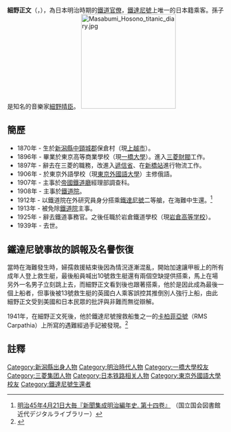 {{Infobox person
|name = 細野正文<br>Masabumi Hosono
|image= File:Masabumi Hosono.jpeg
|image_size = 
|caption = 
|birth_name = 
|birth_date = {{Birth date|df=yes|1870|10|15}}
|birth_place = {{EOJ}}[[新潟縣|新潟縣]]中頸城郡保倉村
|death_date = {{Death date and age|df=yes|1939|3|14|1870|10|15}}
|death_place = {{EOJ}}[[東京|東京]]
|spouse = 
|children = 
}}
'''細野正文'''（{{lang-ja|細野 正文／ほその まさぶみ}}，{{bd|1870年|11月8日|1939年|3月14日}}），為日本明治時期的[[鐵道官僚|鐵道官僚]]，[[鐵達尼號|鐵達尼號]]上唯一的日本籍乘客。孫子是知名的音樂家[[細野晴臣|細野晴臣]]。
[[File:Masabumi_Hosono_titanic_diary.jpg|220px]]

==簡歷==
*1870年 - 生於[[新潟縣|新潟縣]][[中頸城郡|中頸城郡]]保倉村（現[[上越市|上越市]]）。
*1896年 - 畢業於東京高等商業學校（現[[一橋大學|一橋大學]]）。進入[[三菱財閥|三菱財閥]]工作。
*1897年 - 辭去在三菱的職務，改進入[[遞信省_(日本)|遞信省]]、在[[新橋站_(日本)|新橋站]]進行物流工作。
*1906年 - 於東京外語學校（現[[東京外國語大學|東京外國語大學]]）主修俄語。
*1907年 - 主事於[[帝國鐵道廳|帝國鐵道廳]]經理部調查科。
*1908年 - 主事於[[鐵道院|鐵道院]]。
*1912年 - 以鐵道院在外研究員身分搭乘[[鐵達尼號|鐵達尼號]]二等艙，在海難中生還。<ref>[http://kindai.ndl.go.jp/info:ndljp/pid/1920445/300 明治45年4月21日大毎『新聞集成明治編年史. 第十四卷』] {{Wayback|url=http://kindai.ndl.go.jp/info:ndljp/pid/1920445/300 |date=20140312103633 }}（国立国会図書館近代デジタルライブラリー）</ref>
*1913年 - 被免除[[鐵道院|鐵道院]]主事。
*1925年 - 辭去鐵道事務官。之後任職於岩倉鐵道學校（現[[岩倉高等学校|岩倉高等学校]]）。
*1939年 - 去世。

==鐵達尼號事故的誤報及名譽恢復==
當時在海難發生時，婦孺救援結束後因為情況逐漸混亂，開始加速讓甲板上的所有成年人登上救生艇，最後船員喊出10號救生艇還有兩個空缺提供搭乘，馬上在場另外一名男子立刻跳上去，而細野正文看到後也跟著搭乘，他於是因此成為最後一個上船者，但事後被13號救生艇的英國白人乘客誤控其推倒別人強行上船，由此細野正文受到美國和日本民眾的批評與非難而無從辯解。

1941年，在細野正文死後，他於鐵達尼號搜救船隻之一的[[卡柏菲亞號|卡柏菲亞號]]（RMS Carpathia）上所寫的遇難經過手記被發現。<ref>{{Cite web |url = http://www.epochtimes.com/b5/12/4/15/n3566484.htm |author = 李文迪 |date = 2012-04-15 |title = 受辱求生真相 泰坦尼克倖存者手記揭密 |publisher = 大紀元 |accessdate = 2021-04-19 |archive-date = 2020-01-16 |archive-url = https://web.archive.org/web/20200116154845/http://www.epochtimes.com/b5/12/4/15/n3566484.htm |dead-url = no }}</ref>

==註釋==
{{reflist}}
{{鐵達尼號}}
{{DEFAULTSORT:Hosono, Masabumi}}
[[Category:新潟縣出身人物|Category:新潟縣出身人物]]
[[Category:明治時代人物|Category:明治時代人物]]
[[Category:一橋大學校友|Category:一橋大學校友]]
[[Category:三菱集团人物|Category:三菱集团人物]]
[[Category:日本铁路相关人物|Category:日本铁路相关人物]]
[[Category:東京外國語大學校友|Category:東京外國語大學校友]]
[[Category:鐵達尼號生還者|Category:鐵達尼號生還者]]